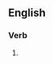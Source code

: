 ==English==

===Verb===
{{head|en|verb form}}

# {{present participle of|eat one's words|lang=en|nocat=1}}